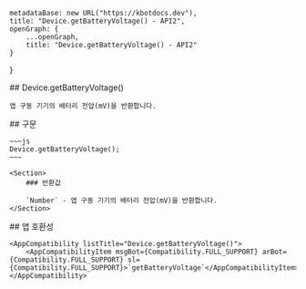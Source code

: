 
    metadataBase: new URL("https://kbotdocs.dev"),
    title: "Device.getBatteryVoltage() - API2",
    openGraph: {
        ...openGraph,
        title: "Device.getBatteryVoltage() - API2"
    }
}

<Section>
    ## Device.getBatteryVoltage()

    앱 구동 기기의 배터리 전압(mV)을 반환합니다.
</Section>
<Section>
    ## 구문

    ~~~js
    Device.getBatteryVoltage();
    ~~~

    <Section>
        ### 반환값

        `Number` - 앱 구동 기기의 배터리 전압(mV)을 반환합니다.
    </Section>
</Section>
<Section>
    ## 앱 호환성

    <AppCompatibility listTitle="Device.getBatteryVoltage()">
        <AppCompatibilityItem msgBot={Compatibility.FULL_SUPPORT} arBot={Compatibility.FULL_SUPPORT} sl={Compatibility.FULL_SUPPORT}>`getBatteryVoltage`</AppCompatibilityItem>
    </AppCompatibility>
</Section>